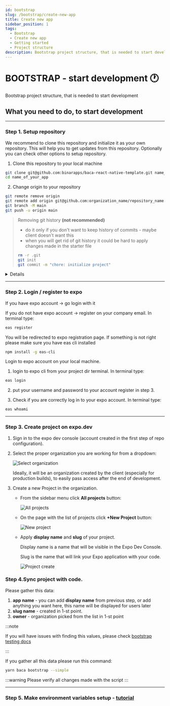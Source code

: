 ```yaml
---
id: bootstrap
slug: /bootstrap/create-new-app
title: Create new app
sidebar_position: 1
tags:
  - Bootstrap
  - Create new app
  - Getting started
  - Project structure
description: Bootstrap project structure, that is needed to start development your new project
---
```



# BOOTSTRAP - start development 🕐

Bootstrap project structure, that is needed to start development

## **What you need to do, to start development**

---

### Step 1. Setup repository

We recommend to clone this repository and initialize it as your own repository. This will help you to get updates from this repository. Optionally you can check other options to setup repository.

1. Clone this repository to your local machine

```bash
git clone git@github.com:binarapps/baca-react-native-template.git name_of_your_app
cd name_of_your_app
```

2. Change origin to your repository

```bash
git remote remove origin
git remote add origin git@github.com:organization_name/repository_name.git
git branch -M main
git push -u origin main
```

> Removing git history **(not recommended)**
>
> - do it only if you don't want to keep history of commits - maybe client doesn't want this
> - when you will get rid of git history it could be hard to apply changes made in the starter file
>
> ```bash
> rm -r .git
> git init
> git commit -m "chore: initialize project"
> ```

<Details title="Other options to setup repository">
1. Init using this command (be aware that sometimes this template can't be updated on npm, in that case, clone this repository and reinitialize repository for yourself - check third type of setup)

```bash
npx create-expo-app --template=@binarapps/baca-react-native-template name_of_your_app
```

2. Use this as template repo on GitHub
   ![Github Repository Template](../../static/img/github-repository-template.png)

</Details>

---

### Step 2. Login / register to expo

If you have expo account → go login with it

If you do not have expo account → register on your company email. In terminal type:

```bash
eas register
```

You will be redirected to expo registration page. If something is not right please make sure you have eas cli installed

```bash
npm install -g eas-cli

```

Login to expo account on your local machine.

1. login to expo cli from your project dir terminal. In terminal type:

```bash
eas login
```

2. put your username and password to your account register in step 3.

3. Check if you are correctly log in to your expo account. In terminal type:

```bash
eas whoami
```

---

### Step 3. Create project on expo.dev

1. Sign in to the expo dev console (account created in the first step of repo configuration).

2. Select the proper organization you are working for from a dropdown:

   ![Select organization](../../static/img/expo_select.jpg)

   Ideally, it will be an organization created by the client (especially for production builds), to easily pass access after the end of development.

3. Create a new Project in the organization.

   - From the sidebar menu click **All projects** button:

     ![All projects](../../static/img/expo_all.png)

   - On the page with the list of projects click **+New Project** button:

     ![New project](../../static/img/expo_new.png)

   - Apply **display name** and **slug** of your project.

     Display name is a name that will be visible in the Expo Dev Console.

     Slug is the name that will link your Expo application with your code.

     ![Project create](../../static/img/expo_create.png)

### Step 4.Sync project with code.

Please gather this data:

1. **app name** - you can add **display name** from previous step, or add anything you want here, this name will be displayed for users later
2. **slug name** - created in 1-st point.
3. **owner** - organization picked from the list in 1-st point

:::note

If you will have issues with finding this values, please check [bootstrap testing docs](/docs/bootstrap/testing)

:::

If you gather all this data please run this command:

```bash
yarn baca bootstrap --simple
```

:::warning
Please verify all changes made with the script
:::

---

### Step 5. Make environment variables setup - [tutorial](/docs/doppler-config)
